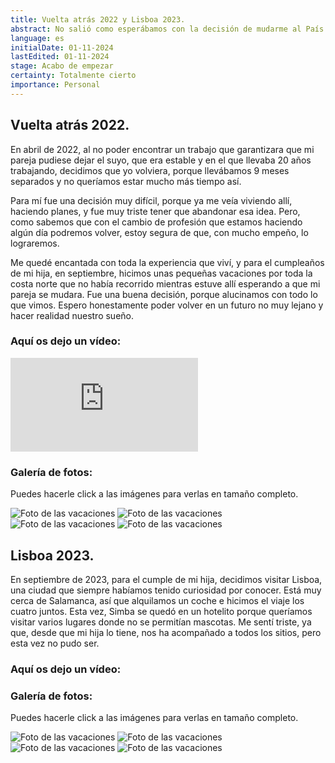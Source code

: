 ```yaml
---
title: Vuelta atrás 2022 y Lisboa 2023.
abstract: No salió como esperábamos con la decisión de mudarme al País Vasco, y en abril volví a Canarias. Os dejo un resumen explicando más o menos todo. En 2023 fuimos de vacaciones a Lisboa, una ciudad que siempre habíamos tenido curiosidad de conocer.
language: es
initialDate: 01-11-2024
lastEdited: 01-11-2024
stage: Acabo de empezar
certainty: Totalmente cierto
importance: Personal
---
```


## Vuelta atrás 2022.

En abril de 2022, al no poder encontrar un trabajo que garantizara que mi pareja pudiese dejar el suyo, que era estable y en el que llevaba 20 años trabajando, decidimos que yo volviera, porque llevábamos 9 meses separados y no queríamos estar mucho más tiempo así.

Para mí fue una decisión muy difícil, porque ya me veía viviendo allí, haciendo planes, y fue muy triste tener que abandonar esa idea. Pero, como sabemos que con el cambio de profesión que estamos haciendo algún día podremos volver, estoy segura de que, con mucho empeño, lo lograremos.

Me quedé encantada con toda la experiencia que viví, y para el cumpleaños de mi hija, en septiembre, hicimos unas pequeñas vacaciones por toda la costa norte que no había recorrido mientras estuve allí esperando a que mi pareja se mudara. Fue una buena decisión, porque alucinamos con todo lo que vimos. Espero honestamente poder volver en un futuro no muy lejano y hacer realidad nuestro sueño.

### **Aquí os dejo un vídeo:**

<iframe
  className="yt-embeded"
  src="https://www.youtube-nocookie.com/embed/ldFsLZKnicU?si=-UEFAKXQpywGYkM5"
  title="YouTube video player"
  frameborder="0"
  allow="accelerometer; autoplay; clipboard-write; encrypted-media; gyroscope; picture-in-picture; web-share"
  referrerpolicy="strict-origin-when-cross-origin"
  allowfullscreen
></iframe>

### Galería de fotos:

Puedes hacerle click a las imágenes para verlas en tamaño completo.

<PhotoGallery>
  <img
    src="/imagenes/blog/galeria-cumple/cumple1.jpeg"
    alt="Foto de las vacaciones"
  />
  <img
    src="/imagenes/blog/galeria-cumple/cumple2.jpeg"
    alt="Foto de las vacaciones"
  />
  <img
    src="/imagenes/blog/galeria-cumple/cumple3.jpeg"
    alt="Foto de las vacaciones"
  />
  <img
    src="/imagenes/blog/galeria-cumple/cumple4.jpeg"
    alt="Foto de las vacaciones"
  />
</PhotoGallery>

## Lisboa 2023.

En septiembre de 2023, para el cumple de mi hija, decidimos visitar Lisboa, una ciudad que siempre habíamos tenido curiosidad por conocer. Está muy cerca de Salamanca, así que alquilamos un coche e hicimos el viaje los cuatro juntos. Esta vez, Simba se quedó en un hotelito porque queríamos visitar varios lugares donde no se permitían mascotas. Me sentí triste, ya que, desde que mi hija lo tiene, nos ha acompañado a todos los sitios, pero esta vez no pudo ser.

### **Aquí os dejo un vídeo:**

### Galería de fotos:

Puedes hacerle click a las imágenes para verlas en tamaño completo.

<PhotoGallery>
  <img
    src="/imagenes/blog/galeria-lisboa/lisboa1.jpeg"
    alt="Foto de las vacaciones"
  />
  <img
    src="/imagenes/blog/galeria-lisboa/lisboa2.jpeg"
    alt="Foto de las vacaciones"
  />
  <img
    src="/imagenes/blog/galeria-lisboa/lisboa3.jpeg"
    alt="Foto de las vacaciones"
  />
  <img
    src="/imagenes/blog/galeria-lisboa/lisboa4.jpeg"
    alt="Foto de las vacaciones"
  />
</PhotoGallery>
